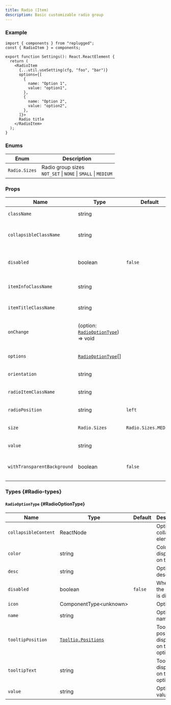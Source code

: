 ```yaml
---
title: Radio (Item)
description: Basic customizable radio group
---
```



<RequiredNotice />

<!-- RadioGroup -->

### Example

```tsx
import { components } from "replugged";
const { RadioItem } = components;

export function Settings(): React.ReactElement {
  return (
    <RadioItem
      {...util.useSetting(cfg, "foo", "bar")}
      options={[
        {
          name: "Option 1",
          value: "option1",
        },
        {
          name: "Option 2",
          value: "option2",
        },
      ]}>
      Radio title
    </RadioItem>
  );
}
```

### Enums

| Enum          | Description                                                        |
| ------------- | ------------------------------------------------------------------ |
| `Radio.Sizes` | Radio group sizes <br />`NOT_SET` \| `NONE` \| `SMALL` \| `MEDIUM` |

### Props

| Name                        | Type                                                                 | Default              | Description                            |
| --------------------------- | -------------------------------------------------------------------- | -------------------- | -------------------------------------- |
| `className`                 | string                                                               |                      | Component class name                   |
| `collapsibleClassName`      | string                                                               |                      | Radio collapsible element class name   |
| `disabled`                  | boolean                                                              | `false`              | Whether the radio group is disabled    |
| `itemInfoClassName`         | string                                                               |                      | Radio info element class name          |
| `itemTitleClassName`        | string                                                               |                      | Radio title element class name         |
| `onChange`                  | <Required /> (option: [`RadioOptionType`](#RadioOptionType)) => void |                      | Function ran on value change           |
| `options`                   | <Required /> [`RadioOptionType`](#RadioOptionType)[]                 |                      | Array of radio options                 |
| `orientation`               | string                                                               |                      | Radio orientation                      |
| `radioItemClassName`        | string                                                               |                      | Radio item element class name          |
| `radioPosition`             | string                                                               | `left`               | Position of the radio                  |
| `size`                      | `Radio.Sizes`                                                        | `Radio.Sizes.MEDIUM` | Define radio group size                |
| `value`                     | string                                                               |                      | Selected radio value                   |
| `withTransparentBackground` | boolean                                                              | `false`              | Whether the radio group is transparent |

### Types {#Radio-types}

#### `RadioOptionType` {#RadioOptionType}

| Name                 | Type                                 | Default | Description                              |
| -------------------- | ------------------------------------ | ------- | ---------------------------------------- |
| `collapsibleContent` | ReactNode                            |         | Option collapsible elements              |
| `color`              | string                               |         | Color displayed on the side              |
| `desc`               | string                               |         | Option description                       |
| `disabled`           | boolean                              | `false` | Whether the option is disabled           |
| `icon`               | ComponentType<unknown\>              |         | Option icon                              |
| `name`               | <Required /> string                  |         | Option name                              |
| `tooltipPosition`    | [`Tooltip.Positions`](Tooltip#enums) |         | Tooltip position displayed on the option |
| `tooltipText`        | string                               |         | Tooltip text displayed on the option     |
| `value`              | <Required /> string                  |         | Option value                             |
